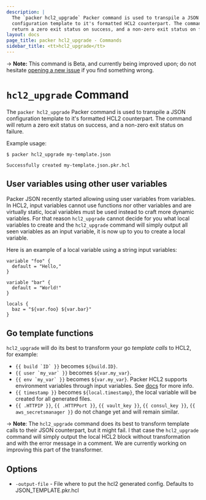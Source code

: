 ```yaml
---
description: |
  The `packer hcl2_upgrade` Packer command is used to transpile a JSON
  configuration template to it's formatted HCL2 counterpart. The command will
  return a zero exit status on success, and a non-zero exit status on failure.
layout: docs
page_title: packer hcl2_upgrade - Commands
sidebar_title: <tt>hcl2_upgrade</tt>
---
```


-> **Note:** This command is Beta, and currently being improved upon; do not
hesitate [opening a new
issue](https://github.com/hashicorp/packer/issues/new/choose) if you find
something wrong.

# `hcl2_upgrade` Command

The `packer hcl2_upgrade` Packer command is used to transpile a JSON
configuration template to it's formatted HCL2 counterpart. The command will
return a zero exit status on success, and a non-zero exit status on failure.

Example usage:

```shell-session
$ packer hcl2_upgrade my-template.json

Successfully created my-template.json.pkr.hcl
```

## User variables using other user variables

Packer JSON recently started allowing using user variables from variables. In
HCL2, input variables cannot use functions nor other variables and are
virtually static, local variables must be used instead to craft more dynamic
variables. For that reason `hcl2_upgrade` cannot decide for you what local
variables to create and the `hcl2_upgrade` command will simply output all seen
variables as an input variable, it is now up to you to create a local variable.

Here is an example of a local variable using a string input variables:

```hcl
variable "foo" {
  default = "Hello,"
}

variable "bar" {
  default = "World!"
}

locals {
  baz = "${var.foo} ${var.bar}"
}
```

## Go template functions

`hcl2_upgrade` will do its best to transform your go _template calls_ to HCL2,
for example:
  - ```{{ build `ID` }}``` becomes ```${build.ID}```.
  - ```{{ user `my_var` }}``` becomes ```${var.my_var}```.
  - ```{{ env `my_var` }}``` becomes ```${var.my_var}```. Packer HCL2 supports 
    environment variables through input variables. See
    [docs](http://localhost:3000/docs/from-1.5/variables#environment-variables)
    for more info.
  - ```{{ timestamp }}``` becomes ```${local.timestamp}```, the local variable
    will be created for all generated files.
  - ```{{ .HTTPIP }}```, ```{{ .HTTPPort }}```, ```{{ vault_key }}```,
    ```{{ consul_key }}```, ```{{ aws_secretsmanager }}``` do not change yet
    and will remain similar.

-> **Note**: The `hcl2_upgrade` command does its best to transform template
calls to their JSON counterpart, but it might fail. I that case the
`hcl2_upgrade` command will simply output the local HCL2 block without
transformation and with the error message in a comment. We are currently
working on improving this part of the transformer.

## Options

- `-output-file` - File where to put the hcl2 generated config. Defaults to
  JSON_TEMPLATE.pkr.hcl
